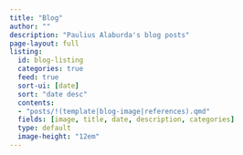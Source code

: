 ```yaml
---
title: "Blog"
author: ""
description: "Paulius Alaburda's blog posts"
page-layout: full
listing: 
  id: blog-listing
  categories: true
  feed: true
  sort-ui: [date]
  sort: "date desc"
  contents:
  - "posts/!(template|blog-image|references).qmd"
  fields: [image, title, date, description, categories]
  type: default
  image-height: "12em"
---
```


::: {#blog-listing}
:::



